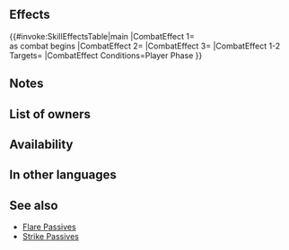 {{Passive
|name=Occultist's Strike
|type=B
|exclusive=0
|canUseWeapon={{WeaponList|Magical|exclude=Staff}}
|canUseMove={{MoveList|All}}
|properties=random_owner
|1name=Occultist's Strike
|alt1name=Occultists Strike
|1tagid=SID_魔の蛇毒
|1effect=If unit initiates combat, deals 7 damage to foe as combat begins (effects that reduce damage during combat do not apply; will not reduce foe's HP below 1), inflicts Spd/Res-4 on foe during combat, and deals damage = 20% of foe's Res (excluding area-of-effect Specials).
|1cost=300
|1required=Poison Strike 3
}}
==Effects==
{{#invoke:SkillEffectsTable|main
|CombatEffect 1={{Eft|Damage|7}}<br>as combat begins
|CombatEffect 2={{Eft|Temporary debuffs|Spd/Res|4}}
|CombatEffect 3={{Eft|Damage Boost|20% of {{Tgt|Foe}}'s Res}}
|CombatEffect 1-2 Targets={{Tgt|Foe}}
|CombatEffect Conditions=Player Phase
}}
==Notes==
{{IfUnitInitiates}}
{{CombatDamage|7}}
{{Temporary debuffs}}
{{DamageBoost}}
==List of owners==
{{Skill Hero List}}
{{NoInheritHeroes}}

==Availability==
{{PassiveFocusList}}
{{PassiveDistributionList}}
{{PassiveCombatManualList}}
==In other languages==
{{OtherLanguages
|japanese=魔の蛇毒
|japaneseNotes=<i>magical snake venom</i>
|german=Okkulter Schlag
|spanishEU=Ataque ocultista
|spanishLA=Ataque ocultista
|french=Frappe occultiste
|italian=Colpo occulto
|chineseTW=魔之蛇毒
|portuguese=Golpe ocultista
}}

==See also==
{{See also skills|cond=(Description LIKE '%deals%damage%combat begins%' OR Description LIKE '%deals damage%of foe_s Res%') AND Exclusive='1'}}
* [[Flare Passives]]
* [[Strike Passives]]
{{Passives Navbox|B}}